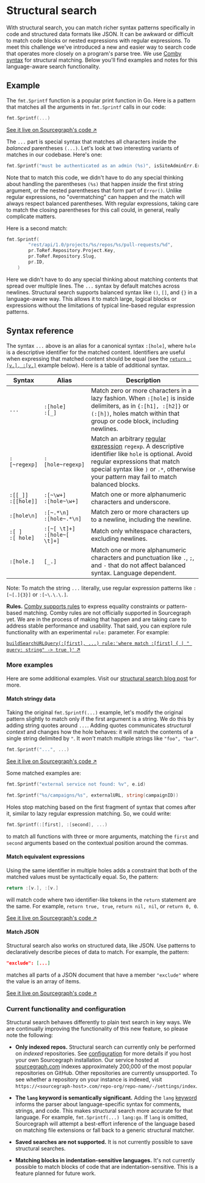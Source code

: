 # Structural search

With structural search, you can match richer syntax patterns specifically in code and structured data formats like JSON. It can be awkward or difficult to match code blocks or nested expressions with regular expressions. To meet this challenge we've introduced a new and easier way to search code that operates more closely on a program's parse tree. We use [Comby syntax](https://comby.dev/docs/syntax-reference) for structural matching. Below you'll find examples and notes for this language-aware search functionality.

## Example

The `fmt.Sprintf` function is a popular print function in Go. Here is a pattern that matches all the arguments in `fmt.Sprintf` calls in our code:

```go
fmt.Sprintf(...)
```

[See it live on Sourcegraph's code ↗](https://sourcegraph.com/search?q=repo:%5Egithub%5C.com/sourcegraph/sourcegraph%24+fmt.Sprintf%28...%29&patternType=structural)

The `...` part is special syntax that matches all characters inside the _balanced_ parentheses `(...)`. Let's look at two interesting variants of
matches in our codebase. Here's one:

```go
fmt.Sprintf("must be authenticated as an admin (%s)", isSiteAdminErr.Error())
```

Note that to match this code, we didn't have to do any special thinking about handling the parentheses `(%s)` that happen _inside_ the first string argument, or the nested parentheses that form part of `Error()`. Unlike regular expressions, no "overmatching" can happen and the match will always respect balanced parentheses. With regular expressions, taking care to match the closing parentheses for this call could, in general, really complicate matters.

Here is a second match:

```go
fmt.Sprintf(
		"rest/api/1.0/projects/%s/repos/%s/pull-requests/%d",
		pr.ToRef.Repository.Project.Key,
		pr.ToRef.Repository.Slug,
		pr.ID,
	)
```

Here we didn't have to do any special thinking about matching contents that spread over multiple lines. The `...` syntax by default matches across newlines. Structural search supports balanced syntax like `()`, `[]`, and `{}` in a language-aware way. This allows it to match large, logical blocks or expressions without the limitations of typical line-based regular expression patterns.

## Syntax reference

The syntax `...` above is an alias for a canonical syntax `:[hole]`, where `hole` is a descriptive identifier for the matched content. Identifiers are useful when expressing that matched content should be equal (see the [`return :[v.], :[v.]`](#match-equivalent-expressions) example below). Here is a table of additional syntax.

|         Syntax          |              Alias               |                                                                                                                             Description                                                                                                                             |
| ----------------------- | -------------------------------- | ------------------------------------------------------------------------------------------------------------------------------------------------------------------------------------------------------------------------------------------------------------------- |
| `...`                   | `:[hole]`<br/>`:[_]`              | Match zero or more characters in a lazy fashion. When `:[hole]` is inside delimiters, as in `{:[h1], :[h2]}` or `(:[h])`, holes match within that group or code block, including newlines.                                                                          |
| `:[~regexp]`            | `:[hole~regexp]`                 | Match an arbitrary [regular expression](https://golang.org/s/re2syntax) `regexp`. A descriptive identifier like `hole` is optional. Avoid regular expressions that match special syntax like `)` or `.*`, otherwise your pattern may fail to match balanced blocks. |
| `:[[_]]`<br/>`:[[hole]]` | `:[~\w+]`<br/>`:[hole~\w+]`       | Match one or more alphanumeric characters and underscore.                                                                                                                                                                                                           |
| `:[hole\n]`             | `:[~.*\n]`<br/>`:[hole~.*\n]`     | Match zero or more characters up to a newline, including the newline.                                                                                                                                                                                               |
| `:[ ]`<br/>`:[ hole]`    | `:[~[ \t]+]`<br/>`:[hole~[ \t]+]` | Match only whitespace characters, excluding newlines.                                                                                                                                                                                                               |
| `:[hole.]`              | `[_.]`                           | Match one or more alphanumeric characters and punctuation like `.`, `;`, and `-` that do not affect balanced syntax. Language dependent.                                                                                                                            |

Note: To match the string `...` literally, use regular expression patterns like `:[~[.]{3}]` or `:[~\.\.\.]`.

**Rules.** [Comby supports rules](https://comby.dev/docs/advanced-usage) to express equality constraints or pattern-based matching. Comby rules are not officially supported in Sourcegraph yet. We are in the process of making that happen and are taking care to address stable performance and usability. That said, you can explore rule functionality with an experimental `rule:` parameter. For example:

[`buildSearchURLQuery(:[first], ...) rule:'where match :[first] { | " query: string" -> true }'` ↗](https://sourcegraph.com/search?q=repo:%5Egithub%5C.com/sourcegraph/sourcegraph%24+file:.ts+buildSearchURLQuery%28:%5Bfirst%5D%2C+...%29+rule:%27where+match+:%5Bfirst%5D+%7B+%7C+%22+query:+string%22+-%3E+true+%7D%27&patternType=structural)

### More examples

Here are some additional examples. Visit our [structural search blog post](https://about.sourcegraph.com/blog/going-beyond-regular-expressions-with-structural-code-search) for more.

#### Match stringy data

Taking the original `fmt.Sprintf(...)` example, let's modify the original pattern slightly to match only if the first argument is a string. We do this by adding string quotes around `...`. Adding quotes communicates _structural context_ and changes how the hole behaves: it will match the contents of a single string delimited by `"`. It _won't_ match multiple strings like `"foo", "bar"`.

```go
fmt.Sprintf("...", ...)
```

[See it live on Sourcegraph's code ↗](https://sourcegraph.com/search?q=repo:%5Egithub%5C.com/sourcegraph/sourcegraph%24+fmt.Sprintf%28%22...%22%2C+...%29&patternType=structural)

Some matched examples are:

```go
fmt.Sprintf("external service not found: %v", e.id)
```

```go
fmt.Sprintf("%s/campaigns/%s", externalURL, string(campaignID))
```

Holes stop matching based on the first fragment of syntax that comes after it, similar to lazy regular expression matching. So, we could write:

```go
fmt.Sprintf(:[first], :[second], ...)
```

to match all functions with three or more arguments, matching the `first` and `second` arguments based on the contextual position around the commas.

#### Match equivalent expressions

Using the same identifier in multiple holes adds a constraint that both of the matched values must be syntactically equal. So, the pattern:

```go
return :[v.], :[v.]
```

will match code where two identifier-like tokens in the `return` statement are the same. For example, `return true, true`, `return nil, nil`, or `return 0, 0`.

[See it live on Sourcegraph's code ↗](https://sourcegraph.com/search?q=repo:%5Egithub%5C.com/sourcegraph/sourcegraph%24+lang:go+return+:%5Bv.%5D%2C+:%5Bv.%5D&patternType=structural)

#### Match JSON

Structural search also works on structured data, like JSON. Use patterns to declaratively describe pieces of data to match. For example, the pattern:

```json
"exclude": [...]
```

matches all parts of a JSON document that have a member `"exclude"` where the value is an array of items.

[See it live on Sourcegraph's code ↗](https://sourcegraph.com/search?q=repo:%5Egithub%5C.com/sourcegraph/sourcegraph%24++%22exclude%22:+%5B...%5D+lang:json+file:tsconfig.json&patternType=structural)

### Current functionality and configuration

Structural search behaves differently to plain text search in key ways. We are continually improving the functionality of this new feature, so please note the following:

- **Only indexed repos.** Structural search can currently only be performed on _indexed_ repositories. See [configuration](../../../admin/search.md) for more details if you host your own Sourcegraph installation. Our service hosted at [sourcegraph.com](https://sourcegraph.com/search) indexes approximately 200,000 of the most popular repositories on GitHub. Other repositories are currently unsupported. To see whether a repository on your instance is indexed, visit `https://<sourcegraph-host>.com/repo-org/repo-name/-/settings/index`.

- **The `lang` keyword is semantically significant.** Adding the `lang` [keyword](queries.md) informs the parser about language-specific syntax for comments, strings, and code. This makes structural search more accurate for that language. For example, `fmt.Sprintf(...) lang:go`. If `lang` is omitted, Sourcegraph will attempt a best-effort inference of the language based on matching file extensions or fall back to a generic structural matcher.

- **Saved searches are not supported.** It is not currently possible to save structural searches.

- **Matching blocks in indentation-sensitive languages.** It's not currently possible to match blocks of code that are indentation-sensitive. This is a feature planned for future work.
